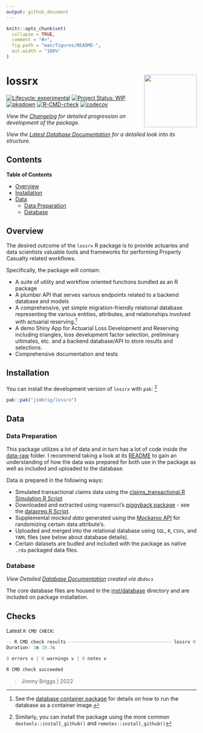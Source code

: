 ```yaml
---
output: github_document
---
```


<!-- README.md is generated from README.Rmd. Please edit that file -->

```r
knitr::opts_chunk$set(
  collapse = TRUE,
  comment = "#>",
  fig.path = "man/figures/README-",
  out.width = "100%"
)
```

# lossrx <img src='man/figures/logo.png' align="right" height="139" />

<!-- badges: start -->
[![Lifecycle: experimental](https://img.shields.io/badge/lifecycle-experimental-orange.svg)](https://lifecycle.r-lib.org/articles/stages.html#experimental)
[![Project Status: WIP](https://www.repostatus.org/badges/latest/wip.svg)](http://www.repostatus.org/#wip)
[![pkgdown](https://github.com/jimbrig/lossrx/actions/workflows/pkgdown.yml/badge.svg)](https://github.com/jimbrig/lossrx/actions/workflows/pkgdown.yml)
[![R-CMD-check](https://github.com/jimbrig/lossrx/workflows/R-CMD-check/badge.svg)](https://github.com/jimbrig/lossrx/actions)
[![codecov](https://codecov.io/gh/jimbrig/lossrx/branch/main/graph/badge.svg?token=QbpFfJMCPZ)](https://codecov.io/gh/jimbrig/lossrx)
<!-- badges: end -->

<!-- [![codecov](https://codecov.io/gh/jimbrig/lossrx/branch/main/graph/badge.svg?token=14426d5e-bed0-4cea-b8ff-ff4561ccda4f)](https://codecov.io/gh/jimbrig/lossrx?branch=main) -->


*View the [Changelog](inst/CHANGELOG.md) for detailed progression on development of the package.*

*View the [Latest Database Documentation](https://dbdocs.io/jimbrigf0cdc6204e/Actuarial-Database) for a detailed look into its structure.*

## Contents

<!-- START doctoc generated TOC please keep comment here to allow auto update -->
<!-- DON'T EDIT THIS SECTION, INSTEAD RE-RUN doctoc TO UPDATE -->
**Table of Contents**

- [Overview](#overview)
- [Installation](#installation)
- [Data](#data)
  - [Data Preparation](#data-preparation)
  - [Database](#database)

<!-- END doctoc generated TOC please keep comment here to allow auto update -->

## Overview

The desired outcome of the `lossrx` R package is to provide actuaries and data scientists valuable tools and frameworks for performing Property Casualty related workflows.

Specifically, the package will contain:

- A suite of utility and workflow oriented functions bundled as an R package
- A plumber API that serves various endpoints related to a backend database and models
- A comprehensive, yet simple migration-friendly relational database representing the various entities, attributes, and relationships involved with actuarial reserving.[^1]
- A demo Shiny App for Actuarial Loss Development and Reserving including triangles, loss development factor selection, preliminary ultimates, etc. and a backend database/API to store results and selections.
- Comprehensive documentation and tests

## Installation

You can install the development version of `lossrx` with `pak`: [^2]

```r
pak::pak("jimbrig/lossrx")
```

## Data

### Data Preparation

This package utilizes a lot of data and in turn has a lot of code inside the [data-raw](data-raw) folder. I recommend taking a look at its [README](data-raw/README.md) to gain an understanding of how the data was prepared for both use in the package as well as included and uploaded to the database.

Data is prepared in the following ways:

- Simulated transactional claims data using the [claims_transactional.R Simulation R Script](https://github.com/jimbrig/lossrx/blob/main/data-raw/scripts/claims_transactional.R)
- Downloaded and extracted using ropensci's [piggyback package](https://github.com/ropensci/piggyback) - see the [dataprep.R Script](https://github.com/jimbrig/lossrx/blob/main/data-raw/scripts/dataprep.R).
- Supplemental *mocked data* generated using the [Mockaroo API](https://www.mockaroo.com/) for randomizing certain data attribute's.
- Uploaded and merged into the relational database using `SQL`, `R`, `CSVs`, and `YAML` files (see below about database details).
- Certain datasets are budled and included with the package as native `.rda` packaged data files.

### Database

*View Detailed [Database Documentation](https://dbdocs.io/jimbrigf0cdc6204e/Actuarial-Database) created via `dbdocs`* 

The core database files are housed in the [inst/database](inst/database) directory and are included on package installation.

[^1]: See the [database container package](https://github.com/jimbrig/lossrx/pkgs/container/actuarialdb) for details on how to run the database as a container image.

[^2]: Similarly, you can install the package using the more common `devtools::install_github()` and `remotes::install_github()`

## Checks

Latest `R CMD CHECK`:

```R
-- R CMD check results -------------------------------------- lossrx 0.0.2 ----
Duration: 1m 19.3s

0 errors v | 0 warnings v | 0 notes v

R CMD check succeeded
```

> Jimmy Briggs | 2022
